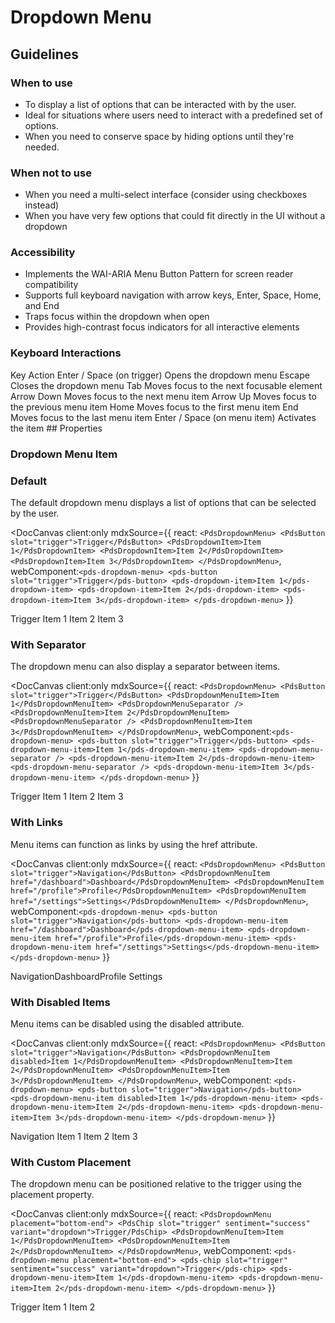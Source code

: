 
# Dropdown Menu


## Guidelines

### When to use

- To display a list of options that can be interacted with by the user.
- Ideal for situations where users need to interact with a predefined set of options.
- When you need to conserve space by hiding options until they're needed.

### When not to use

- When you need a multi-select interface (consider using checkboxes instead)
- When you have very few options that could fit directly in the UI without a dropdown

### Accessibility

- Implements the WAI-ARIA Menu Button Pattern for screen reader compatibility
- Supports full keyboard navigation with arrow keys, Enter, Space, Home, and End
- Traps focus within the dropdown when open
- Provides high-contrast focus indicators for all interactive elements


### Keyboard Interactions
<pds-box border border-radius="sm" fit>
  <pds-table component-id="keyboard-shortcuts" >
    <pds-table-head>
      <pds-table-head-cell>Key</pds-table-head-cell>
      <pds-table-head-cell>Action</pds-table-head-cell>
    </pds-table-head>
    <pds-table-body>
      <pds-table-row>
        <pds-table-cell>Enter / Space (on trigger)</pds-table-cell>
        <pds-table-cell>Opens the dropdown menu</pds-table-cell>
      </pds-table-row>
      <pds-table-row>
        <pds-table-cell>Escape</pds-table-cell>
        <pds-table-cell>Closes the dropdown menu</pds-table-cell>
      </pds-table-row>
      <pds-table-row>
        <pds-table-cell>Tab</pds-table-cell>
        <pds-table-cell>Moves focus to the next focusable element</pds-table-cell>
      </pds-table-row>
      <pds-table-row>
        <pds-table-cell>Arrow Down</pds-table-cell>
        <pds-table-cell>Moves focus to the next menu item</pds-table-cell>
      </pds-table-row>
      <pds-table-row>
        <pds-table-cell>Arrow Up</pds-table-cell>
        <pds-table-cell>Moves focus to the previous menu item</pds-table-cell>
      </pds-table-row>
      <pds-table-row>
        <pds-table-cell>Home</pds-table-cell>
        <pds-table-cell>Moves focus to the first menu item</pds-table-cell>
      </pds-table-row>
      <pds-table-row>
        <pds-table-cell>End</pds-table-cell>
        <pds-table-cell>Moves focus to the last menu item</pds-table-cell>
      </pds-table-row>
      <pds-table-row>
        <pds-table-cell>Enter / Space (on menu item)</pds-table-cell>
        <pds-table-cell>Activates the item</pds-table-cell>
      </pds-table-row>
    </pds-table-body>
  </pds-table>
</pds-box>
## Properties

<DocArgsTable componentName="pds-dropdown-menu" docSource={components} />

### Dropdown Menu Item

<DocArgsTable componentName="pds-dropdown-menu-item" docSource={components} />

### Default

The default dropdown menu displays a list of options that can be selected by the user.

<DocCanvas client:only
  mdxSource={{
    react: `
<PdsDropdownMenu>
  <PdsButton slot="trigger">Trigger</PdsButton>
  <PdsDropdownItem>Item 1</PdsDropdownItem>
  <PdsDropdownItem>Item 2</PdsDropdownItem>
  <PdsDropdownItem>Item 3</PdsDropdownItem>
</PdsDropdownMenu>
`,
    webComponent:`
<pds-dropdown-menu>
  <pds-button slot="trigger">Trigger</pds-button>
  <pds-dropdown-item>Item 1</pds-dropdown-item>
  <pds-dropdown-item>Item 2</pds-dropdown-item>
  <pds-dropdown-item>Item 3</pds-dropdown-item>
</pds-dropdown-menu>
`
  }}
>
<div style={{ height: '200px', width: '100%', textAlign: 'center'}}>
  <pds-dropdown-menu>
    <pds-button slot="trigger">Trigger</pds-button>
    <pds-dropdown-menu-item>Item 1</pds-dropdown-menu-item>
    <pds-dropdown-menu-item>Item 2</pds-dropdown-menu-item>
    <pds-dropdown-menu-item>Item 3</pds-dropdown-menu-item>
  </pds-dropdown-menu>
</div>
</DocCanvas>

### With Separator

The dropdown menu can also display a separator between items.

<DocCanvas client:only
  mdxSource={{
    react: `
<PdsDropdownMenu>
  <PdsButton slot="trigger">Trigger</PdsButton>
  <PdsDropdownMenuItem>Item 1</PdsDropdownMenuItem>
  <PdsDropdownMenuSeparator />
  <PdsDropdownMenuItem>Item 2</PdsDropdownMenuItem>
  <PdsDropdownMenuSeparator />
  <PdsDropdownMenuItem>Item 3</PdsDropdownMenuItem>
</PdsDropdownMenu>
`,
    webComponent:`
<pds-dropdown-menu>
  <pds-button slot="trigger">Trigger</pds-button>
  <pds-dropdown-menu-item>Item 1</pds-dropdown-menu-item>
  <pds-dropdown-menu-separator />
  <pds-dropdown-menu-item>Item 2</pds-dropdown-menu-item>
  <pds-dropdown-menu-separator />
  <pds-dropdown-menu-item>Item 3</pds-dropdown-menu-item>
</pds-dropdown-menu>
`
  }}
>
<div style={{ height: '200px', width: '100%', textAlign: 'center' }}>
  <pds-dropdown-menu>
    <pds-button slot="trigger">Trigger</pds-button>
    <pds-dropdown-menu-item>Item 1</pds-dropdown-menu-item>
    <pds-dropdown-menu-separator />
    <pds-dropdown-menu-item>Item 2</pds-dropdown-menu-item>
    <pds-dropdown-menu-separator />
    <pds-dropdown-menu-item>Item 3</pds-dropdown-menu-item>
  </pds-dropdown-menu>
</div>
</DocCanvas>

### With Links

Menu items can function as links by using the href attribute.

<DocCanvas client:only
  mdxSource={{
    react: `
<PdsDropdownMenu>
  <PdsButton slot="trigger">Navigation</PdsButton>
  <PdsDropdownMenuItem href="/dashboard">Dashboard</PdsDropdownMenuItem>
  <PdsDropdownMenuItem href="/profile">Profile</PdsDropdownMenuItem>
  <PdsDropdownMenuItem href="/settings">Settings</PdsDropdownMenuItem>
</PdsDropdownMenu>
`,
    webComponent:`
<pds-dropdown-menu>
  <pds-button slot="trigger">Navigation</pds-button>
  <pds-dropdown-menu-item href="/dashboard">Dashboard</pds-dropdown-menu-item>
  <pds-dropdown-menu-item href="/profile">Profile</pds-dropdown-menu-item>
  <pds-dropdown-menu-item href="/settings">Settings</pds-dropdown-menu-item>
</pds-dropdown-menu>
`
  }}
>
<div style={{ height: '200px', width: '100%', textAlign: 'center' }}>
  <pds-dropdown-menu>
    <pds-button slot="trigger">Navigation</pds-button><pds-dropdown-menu-item href="/dashboard">Dashboard</pds-dropdown-menu-item><pds-dropdown-menu-item href="/profile">Profile</pds-dropdown-menu-item>
    <pds-dropdown-menu-item href="/settings">Settings</pds-dropdown-menu-item>
  </pds-dropdown-menu>
</div>
</DocCanvas>

### With Disabled Items

Menu items can be disabled using the disabled attribute.

<DocCanvas client:only
  mdxSource={{
    react: `
<PdsDropdownMenu>
  <PdsButton slot="trigger">Navigation</PdsButton>
  <PdsDropdownMenuItem disabled>Item 1</PdsDropdownMenuItem>
  <PdsDropdownMenuItem>Item 2</PdsDropdownMenuItem>
  <PdsDropdownMenuItem>Item 3</PdsDropdownMenuItem>
</PdsDropdownMenu>
`,
    webComponent: `
<pds-dropdown-menu>
  <pds-button slot="trigger">Navigation</pds-button>
  <pds-dropdown-menu-item disabled>Item 1</pds-dropdown-menu-item>
  <pds-dropdown-menu-item>Item 2</pds-dropdown-menu-item>
  <pds-dropdown-menu-item>Item 3</pds-dropdown-menu-item>
</pds-dropdown-menu>
`
  }}
>
<div style={{ height: '200px', width: '100%', textAlign: 'center' }}>
  <pds-dropdown-menu>
    <pds-button slot="trigger">Navigation</pds-button>
    <pds-dropdown-menu-item disabled>Item 1</pds-dropdown-menu-item>
    <pds-dropdown-menu-item>Item 2</pds-dropdown-menu-item>
    <pds-dropdown-menu-item>Item 3</pds-dropdown-menu-item>
  </pds-dropdown-menu>
</div>
</DocCanvas>

### With Custom Placement

The dropdown menu can be positioned relative to the trigger using the placement property.

<DocCanvas client:only
  mdxSource={{
    react: `
<PdsDropdownMenu placement="bottom-end">
  <PdsChip slot="trigger" sentiment="success" variant="dropdown">Trigger/PdsChip>
  <PdsDropdownMenuItem>Item 1</PdsDropdownMenuItem>
  <PdsDropdownMenuItem>Item 2</PdsDropdownMenuItem>
</PdsDropdownMenu>
`,
    webComponent: `
<pds-dropdown-menu placement="bottom-end">
  <pds-chip slot="trigger" sentiment="success" variant="dropdown">Trigger</pds-chip>
  <pds-dropdown-menu-item>Item 1</pds-dropdown-menu-item>
  <pds-dropdown-menu-item>Item 2</pds-dropdown-menu-item>
</pds-dropdown-menu>
`
  }}
>
<div style={{ height: '200px', width: '100%', textAlign: 'center' }}>
  <pds-dropdown-menu placement="bottom-end">
   <pds-chip slot="trigger" sentiment="success" variant="dropdown">Trigger</pds-chip>
   <pds-dropdown-menu-item>Item 1</pds-dropdown-menu-item>
   <pds-dropdown-menu-item>Item 2</pds-dropdown-menu-item>
  </pds-dropdown-menu>
</div>
</DocCanvas>
